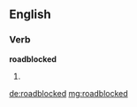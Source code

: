==English==

===Verb===
'''roadblocked'''

# {{en-past of|roadblock}}

[[de:roadblocked]]
[[mg:roadblocked]]